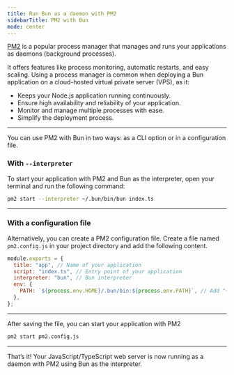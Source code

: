 ---
title: Run Bun as a daemon with PM2
sidebarTitle: PM2 with Bun
mode: center
---

[PM2](https://pm2.keymetrics.io/) is a popular process manager that manages and runs your applications as daemons (background processes).

It offers features like process monitoring, automatic restarts, and easy scaling. Using a process manager is common when deploying a Bun application on a cloud-hosted virtual private server (VPS), as it:

- Keeps your Node.js application running continuously.
- Ensure high availability and reliability of your application.
- Monitor and manage multiple processes with ease.
- Simplify the deployment process.

---

You can use PM2 with Bun in two ways: as a CLI option or in a configuration file.

### With `--interpreter`

To start your application with PM2 and Bun as the interpreter, open your terminal and run the following command:

```bash terminal icon="terminal"
pm2 start --interpreter ~/.bun/bin/bun index.ts
```

---

### With a configuration file

Alternatively, you can create a PM2 configuration file. Create a file named `pm2.config.js` in your project directory and add the following content.

```js pm2.config.js icon="file-code"
module.exports = {
  title: "app", // Name of your application
  script: "index.ts", // Entry point of your application
  interpreter: "bun", // Bun interpreter
  env: {
    PATH: `${process.env.HOME}/.bun/bin:${process.env.PATH}`, // Add "~/.bun/bin/bun" to PATH
  },
};
```

---

After saving the file, you can start your application with PM2

```bash terminal icon="terminal"
pm2 start pm2.config.js
```

---

That’s it! Your JavaScript/TypeScript web server is now running as a daemon with PM2 using Bun as the interpreter.

